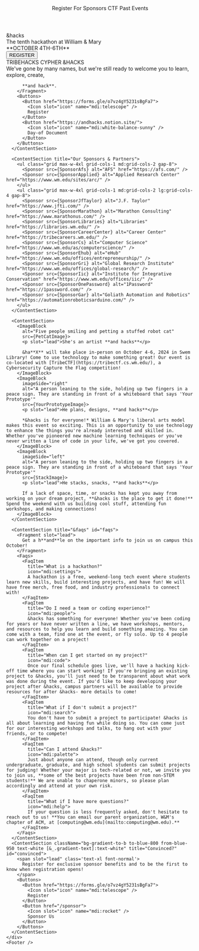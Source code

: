 

<html lang="en" class="h-full motion-safe:scroll-smooth" data-theme="dark">
  <HeadContent />
  <body
    class="h-full overflow-x-hidden bg-default text-default text-base selection:bg-secondary selection:text-gray-900"
  >
    <Header>
      <NavItem url="https://forms.gle/o7vz4gY5231sBgFa7">Register</NavItem>
      <NavItem url="/sponsor">For Sponsors</NavItem>
      <NavItem url="https://tribectf.cs.wm.edu/">CTF</NavItem>
      <NavItem url="/past">Past Events</NavItem>
    </Header>
    <Splash>
      <Fragment slot="content">
        <div
          class="tagline-text text-center font-extrabold tracking-tighter text-title"
        >
          &hacks
        </div>
        <div
          class="opacity-60 border-y-[1px] text-amber-100 px-4 md:text-lg text-sm -mt-2 md:-mt-6 font-serif">
          The tenth hackathon at William & Mary
        </div>
        <div class="text-lg text-amber-200">**OCTOBER 4TH-6TH**</div>
        <Button large href="https://forms.gle/o7vz4gY5231sBgFa7">REGISTER</Button>
      </Fragment>
    </Splash>
    <div>
      <ContentSection title="Introducing &hacks" id="introducing">
        <div slot="eyebrow" class="font-bold flex flex-row gap-2 items-center justify-center">
          TRIBEHACKS
          <Icon name="mdi:arrow-forward" />
          CYPHER
          <Icon name="mdi:arrow-forward" />
          <span class="text-primary">&HACKS</span>
        </div>
        <Fragment slot="lead">
          We've gone by many names, but we're still ready to welcome you to learn, explore, create,
          
          **and hack**.
        </Fragment>
        <Buttons>
          <Button href="https://forms.gle/o7vz4gY5231sBgFa7">
            <Icon slot="icon" name="mdi:telescope" />
            Register
          </Button>
          <Button href="https://andhacks.notion.site/">
            <Icon slot="icon" name="mdi:white-balance-sunny" />
            Day-of Document
          </Button>
        </Buttons>
      </ContentSection>

      <ContentSection title="Our Sponsors & Partners">
        <ul class="grid max-w-4xl grid-cols-1 md:grid-cols-2 gap-8">
          <Sponsor src={SponsorAfs} alt="AFS" href="https://afs.com/" />
          <Sponsor src={SponsorApplied} alt="Applied Research Center" href="https://www.wm.edu/sites/arc/" />
        </ul>
        <ul class="grid max-w-4xl grid-cols-1 md:grid-cols-2 lg:grid-cols-4 gap-8">
          <Sponsor src={SponsorJfTaylor} alt="J.F. Taylor" href="https://www.jfti.com/" />
          <Sponsor src={SponsorMarathon} alt="Marathon Consulting" href="https://www.marathonus.com/" />
          <Sponsor src={SponsorLibraries} alt="Libraries" href="https://libraries.wm.edu/" />
          <Sponsor src={SponsorCareerCenter} alt="Career Center" href="https://tribecareers.wm.edu/" />
          <Sponsor src={SponsorCs} alt="Computer Science" href="https://www.wm.edu/as/computerscience/" />
          <Sponsor src={SponsorEhub} alt="eHub" href="https://www.wm.edu/offices/entrepreneurship/" />
          <Sponsor src={SponsorGri} alt="Global Research Institute" href="https://www.wm.edu/offices/global-research/" />
          <Sponsor src={SponsorIic} alt="Institute for Integrative Conservation" href="https://www.wm.edu/offices/iic/" />
          <Sponsor src={SponsorOnePassword} alt="1Password" href="https://1password.com/" />
          <Sponsor src={SponsorGar} alt="Goliath Automation and Robotics" href="https://automationroboticsarduino.com/" />
        </ul>
      </ContentSection>

      <ContentSection>
        <ImageBlock
          alt="Five people smiling and petting a stuffed robot cat"
          src={PetCatImage}>
          <p slot="lead">She's an artist **and hacks**</p>

          &ha**X** will take place in-person on October 4-6, 2024 in Swem Library! Come to use technology to make something great! Our event is co-located with [TribeCTF](https://tribectf.cs.wm.edu/), a Cybersecurity Capture the Flag competition!
        </ImageBlock>
        <ImageBlock
          imageSide="right"
          alt="A person leaning to the side, holding up two fingers in a peace sign. They are standing in front of a whiteboard that says 'Your Prototype'"
          src={YourPrototypeImage}>
          <p slot="lead">He plans, designs, **and hacks**</p>

          *&hacks is for everyone!* William & Mary's liberal arts model makes this event so exciting. This is an opportunity to use technology to enhance the things you're already interested and skilled in. Whether you've pioneered new machine learning techniques or you've never written a line of code in your life, we've got you covered. 
        </ImageBlock>
        <ImageBlock
          imageSide="left"
          alt="A person leaning to the side, holding up two fingers in a peace sign. They are standing in front of a whiteboard that says 'Your Prototype'"
          src={StackImage}>
          <p slot="lead">He stacks, snacks, **and hacks**</p>

          If a lack of space, time, or snacks has kept you away from working on your dream project, **&hacks is the place to get it done!** Spend the weekend with us building cool stuff, attending fun workshops, and making connections!
        </ImageBlock>
      </ContentSection>

      <ContentSection title="&faqs" id="faqs">
        <Fragment slot="lead">
          Get a h**and**le on the important info to join us on campus this October!
        </Fragment>
        <Faqs>
          <FaqItem
            title="What is a hackathon?"
            icon="mdi:settings">
            A hackathon is a free, weekend-long tech event where students learn new skills, build interesting projects, and have fun! We will have free merch, free food, and industry professionals to connect with!
          </FaqItem>
          <FaqItem
            title="Do I need a team or coding experience?"
            icon="mdi:people">
            &hacks has something for everyone! Whether you've been coding for years or have never written a line, we have workshops, mentors, and resources to help you learn and build something amazing. You can come with a team, find one at the event, or fly solo. Up to 4 people can work together on a project!
          </FaqItem>
          <FaqItem
            title="When can I get started on my project?"
            icon="mdi:code">
            Once our final schedule goes live, we'll have a hacking kick-off time where you can start working! If you're bringing an existing project to &hacks, you'll just need to be transparent about what work was done during the event. If you'd like to keep developing your project after &hacks, campus partners will be available to provide resources for after &hacks- more details to come!
          </FaqItem>
          <FaqItem
            title="What if I don't submit a project?"
            icon="mdi:search">
            You don't have to submit a project to participate! &hacks is all about learning and having fun while doing so. You can come just for our interesting workshops and talks, to hang out with your friends, or to compete!
          </FaqItem>
          <FaqItem
            title="Can I attend &hacks?"
            icon="mdi:palette">
            Just about anyone can attend, though only current undergraduate, graduate, and high school students can submit projects for judging! Whether your major is tech-related or not, we invite you to join us, **some of the best projects have been from non-STEM students!** We are unable to chaperone minors, so please plan accordingly and attend at your own risk.
          </FaqItem>
          <FaqItem
            title="What if I have more questions?"
            icon="mdi:help">
            If your question is less frequently asked, don't hesitate to reach out to us! **You can email our parent organization, W&M's chapter of ACM, at [computing@wm.edu](mailto:computing@wm.edu).**
          </FaqItem>
        </Faqs>
      </ContentSection>
      <ContentSection className="bg-gradient-to-b to-blue-800 from-blue-950 text-white [&_.gradient-text]:text-white" title="Convinced?" id="convinced">
        <span slot="lead" class='text-xl font-normal'>
          Register for exclusive sponsor benefits and to be the first to know when registration opens!
        </span>
        <Buttons>
          <Button href="https://forms.gle/o7vz4gY5231sBgFa7">
            <Icon slot="icon" name="mdi:telescope" />
            Register
          </Button>
          <Button href="/sponsor">
            <Icon slot="icon" name="mdi:rocket" />
            Sponsor Us
          </Button>
        </Buttons>
      </ContentSection>
    </div>
    <Footer />
  </body>
</html>

